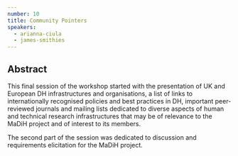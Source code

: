 ```yaml
---
number: 10
title: Community Pointers
speakers:
  - arianna-ciula
  - james-smithies
---
```


## Abstract

This final session of the workshop started with the presentation of UK and
European DH infrastructures and organisations, a list of links to
internationally recognised policies and best practices in DH, important
peer-reviewed journals and mailing lists dedicated to diverse aspects of human
and technical research infrastructures that may be of relevance to the MaDiH
project and of interest to its members.

The second part of the session was dedicated to discussion and requirements
elicitation for the MaDiH project.

<Download download="docs/4.3-Community_Pointers.pdf" />
<Speakers>
<Speaker speaker="arianna-ciula">

</Speaker>
<Speaker speaker="james-smithies">

</Speaker>
</Speakers>
